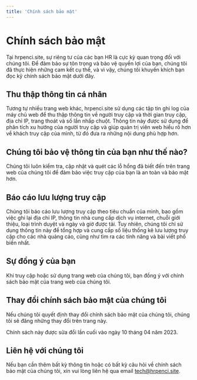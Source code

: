 ```yaml
---
title: 'Chính sách bảo mật'
---
```


# Chính sách bảo mật

Tại hrpenci.site, sự riêng tư của các bạn HR là cực kỳ quan trọng đối với chúng
tôi. Để đảm bảo sự tôn trọng và bảo vệ quyền lợi của bạn, chúng tôi đã thực hiện
những cam kết cụ thể, và vì vậy, chúng tôi khuyến khích bạn đọc kỹ chính sách
bảo mật dưới đây.

## Thu thập thông tin cá nhân

Tương tự nhiều trang web khác, hrpenci.site sử dụng các tập tin ghi log của máy
chủ web để thu thập thông tin về người truy cập và thời gian truy cập, địa chỉ
IP, trang thoát và số lần nhấp chuột. Thông tin này được sử dụng để phân tích xu
hướng của người truy cập và giúp quản trị viên web hiểu rõ hơn về khách truy cập
của mình, từ đó đưa ra những nội dung phù hợp hơn.

## Chúng tôi bảo vệ thông tin của bạn như thế nào?

Chúng tôi luôn kiểm tra, cập nhật và quét các lỗ hổng đã biết đến trên trang web
của chúng tôi để đảm bảo việc truy cập của bạn là an toàn và bảo mật hơn.

## Báo cáo lưu lượng truy cập

Chúng tôi báo cáo lưu lượng truy cập theo tiêu chuẩn của mình, bao gồm việc ghi
lại địa chỉ IP, thông tin nhà cung cấp dịch vụ internet, chuỗi giới thiệu, loại
trình duyệt và ngày và giờ được tải. Tuy nhiên, chúng tôi chỉ sử dụng thông tin
này để tổng hợp và cung cấp số liệu thống kê lưu lượng truy cập cho các nhà
quảng cáo, cũng như tìm ra các tính năng và bài viết phổ biến nhất.

## Sự đồng ý của bạn

Khi truy cập hoặc sử dụng trang web của chúng tôi, bạn đồng ý với chính sách bảo
mật của trang web của chúng tôi.

## Thay đổi chính sách bảo mật của chúng tôi

Nếu chúng tôi quyết định thay đổi chính sách bảo mật của chúng tôi, chúng tôi sẽ
đăng những thay đổi trên trang này.

Chính sách này được sửa đổi lần cuối vào ngày 10 tháng 04 năm 2023.

## Liên hệ với chúng tôi

Nếu bạn cần thêm bất kỳ thông tin hoặc có bất kỳ câu hỏi về chính sách bảo mật
của chúng tôi, xin vui lòng liên hệ qua email
[tech@hrpenci.site](mailto:tech@hrpenci.site).
